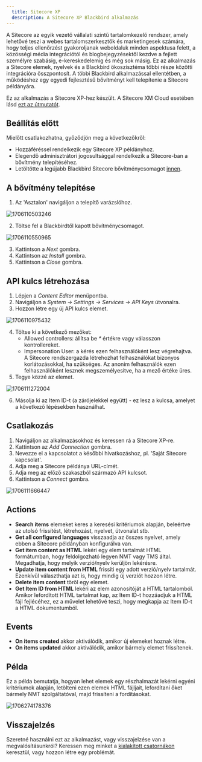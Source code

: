 ```yaml
---
  title: Sitecore XP
  description: A Sitecore XP Blackbird alkalmazás
---
```


<LinkCard title="Megtekintés a Githubon" target="_blank" href="https://github.com/bb-io/Sitecore" icon="github" />

A Sitecore az egyik vezető vállalati szintű tartalomkezelő rendszer, amely lehetővé teszi a webes tartalomszerkesztők és marketingesek számára, hogy teljes ellenőrzést gyakoroljanak weboldaluk minden aspektusa felett, a közösségi média integrációtól és blogbejegyzésektől kezdve a fejlett személyre szabásig, e-kereskedelemig és még sok másig. Ez az alkalmazás a Sitecore elemek, nyelvek és a Blackbird ökoszisztéma többi része közötti integrációra összpontosít. A többi Blackbird alkalmazással ellentétben, a működéshez egy egyedi fejlesztésű bővítményt kell telepítenie a Sitecore példányára.

Ez az alkalmazás a Sitecore XP-hez készült. A Sitecore XM Cloud esetében lásd [ezt az útmutatót](https://docs.blackbird.io/apps/sitecore-xm-cloud/).

## Beállítás előtt

Mielőtt csatlakozhatna, győződjön meg a következőkről:

- Hozzáféréssel rendelkezik egy Sitecore XP példányhoz.
- Elegendő adminisztrátori jogosultsággal rendelkezik a Sitecore-ban a bővítmény telepítéséhez.
- Letöltötte a legújabb Blackbird Sitecore bővítménycsomagot [innen](https://docs.blackbird.io/sitecore/package.zip).

## A bővítmény telepítése

1. Az 'Asztalon' navigáljon a telepítő varázslóhoz.

![1706110503246](https://raw.githubusercontent.com/bb-io/Sitecore/main/image/README/1706110503246.png)

2. Töltse fel a Blackbirdtől kapott bővítménycsomagot.

![1706110550965](https://raw.githubusercontent.com/bb-io/Sitecore/main/image/README/1706110550965.png)

3. Kattintson a _Next_ gombra.
4. Kattintson az _Install_ gombra.
5. Kattintson a _Close_ gombra.

## API kulcs létrehozása

1. Lépjen a _Content Editor_ menüpontba.
2. Navigáljon a _System -> Settings -> Services -> API Keys_ útvonalra.
3. Hozzon létre egy új API kulcs elemet.

![1706110975432](https://raw.githubusercontent.com/bb-io/Sitecore/main/image/README/1706110975432.png)

4. Töltse ki a következő mezőket:
   - Allowed controllers: állítsa be _\*_ értékre vagy válasszon kontrollereket.
   - Impersonation User: a kérés ezen felhasználóként lesz végrehajtva. A Sitecore rendszergazda létrehozhat felhasználókat bizonyos korlátozásokkal, ha szükséges. Az anonim felhasználók ezen felhasználóként lesznek megszemélyesítve, ha a mező értéke üres.
5. Tegye közzé az elemet.

![1706111272004](https://raw.githubusercontent.com/bb-io/Sitecore/main/image/README/1706111272004.png)

6. Másolja ki az Item ID-t (a zárójelekkel együtt) - ez lesz a kulcsa, amelyet a következő lépésekben használhat.

## Csatlakozás

1. Navigáljon az alkalmazásokhoz és keressen rá a Sitecore XP-re.
2. Kattintson az _Add Connection_ gombra.
3. Nevezze el a kapcsolatot a későbbi hivatkozáshoz, pl. 'Saját Sitecore kapcsolat'.
4. Adja meg a Sitecore példánya URL-címét.
5. Adja meg az előző szakaszból származó API kulcsot.
6. Kattintson a _Connect_ gombra.

![1706111666447](https://raw.githubusercontent.com/bb-io/Sitecore/main/image/README/1706111666447.png)

## Actions

- **Search items** elemeket keres a keresési kritériumok alapján, beleértve az utolsó frissítést, létrehozást, nyelvet, útvonalat stb.
- **Get all configured languages** visszaadja az összes nyelvet, amely ebben a Sitecore példányban konfigurálva van.
- **Get item content as HTML** lekéri egy elem tartalmát HTML formátumban, hogy feldolgozható legyen NMT vagy TMS által. Megadhatja, hogy melyik verzió/nyelv kerüljön lekérésre.
- **Update item content from HTML** frissíti egy adott verzió/nyelv tartalmát. Ezenkívül választhatja azt is, hogy mindig új verziót hozzon létre.
- **Delete item content** töröl egy elemet.
- **Get Item ID from HTML** lekéri az elem azonosítóját a HTML tartalomból. Amikor lefordított HTML tartalmat kap, az Item ID-t hozzáadjuk a HTML fájl fejlécéhez, ez a művelet lehetővé teszi, hogy megkapja az Item ID-t a HTML dokumentumból.

## Events

- **On items created** akkor aktiválódik, amikor új elemeket hoznak létre.
- **On items updated** akkor aktiválódik, amikor bármely elemet frissítenek.

## Példa

Ez a példa bemutatja, hogyan lehet elemek egy részhalmazát lekérni egyéni kritériumok alapján, letölteni ezen elemek HTML fájljait, lefordítani őket bármely NMT szolgáltatóval, majd frissíteni a fordításokat.

![1706274178376](https://raw.githubusercontent.com/bb-io/Sitecore/main/image/README/1706274178376.png)

## Visszajelzés

Szeretné használni ezt az alkalmazást, vagy visszajelzése van a megvalósításunkról? Keressen meg minket a [kialakított csatornákon](https://www.blackbird.io/) keresztül, vagy hozzon létre egy problémát.